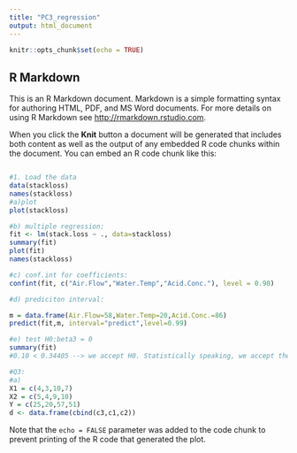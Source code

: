 ```yaml
---
title: "PC3_regression"
output: html_document
---
```


```r
knitr::opts_chunk$set(echo = TRUE)
```

## R Markdown

This is an R Markdown document. Markdown is a simple formatting syntax for authoring HTML, PDF, and MS Word documents. For more details on using R Markdown see <http://rmarkdown.rstudio.com>.

When you click the **Knit** button a document will be generated that includes both content as well as the output of any embedded R code chunks within the document. You can embed an R code chunk like this:

```r

```

```r
#1. Load the data
data(stackloss)
names(stackloss)
#a)plot
plot(stackloss)

#b) multiple regression:
fit <- lm(stack.loss ~ ., data=stackloss)
summary(fit)
plot(fit)
names(stackloss)

#c) conf.int for coefficients:
confint(fit, c("Air.Flow","Water.Temp","Acid.Conc."), level = 0.90)

#d) prediciton interval:

m = data.frame(Air.Flow=58,Water.Temp=20,Acid.Conc.=86)
predict(fit,m, interval="predict",level=0.99)

#e) test H0:beta3 = 0
summary(fit)
#0.10 < 0.34405 --> we accept H0. Statistically speaking, we accept the null hypothesis that Acid.Conc. is 0

```
```r
#Q3:
#a)
X1 = c(4,3,10,7)
X2 = c(5,4,9,10)
Y = c(25,20,57,51)
d <- data.frame(cbind(c3,c1,c2))

```



Note that the `echo = FALSE` parameter was added to the code chunk to prevent printing of the R code that generated the plot.
